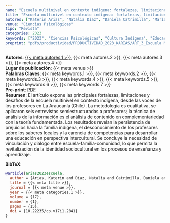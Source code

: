 ```yaml
---
name: "Escuela multinivel en contexto indígena: fortalezas, limitaciones y desafíos  desde la perspectiva de los profesores en La Araucanía"
title: "Escuela multinivel en contexto indígena: fortalezas, limitaciones y desafíos  desde la perspectiva de los profesores en La Araucanía"
autores: ["Katerin Arias", "Natalia Díaz", "Daniela Catrimilla", "María Saldías"]
venue: "Ciencias Psicológicas" 
tipo: "Revista"
categories: 2023
keywords: ["2023", "Ciencias Psicológicas", "Cultura Indígena", "Educación Escolar", "Enseñanza y Aprendizaje", "Pueblos Indígenas y Tribales", "Educación Intercultural"]
preprint: "pdfs/productividad/PRODUCTIVIDAD_2023_KARIAS/ART_3_Escuela Multinivel_Arias_2023_SCOPUS.pdf"
---
```

**Autores**: [{{< meta autores.1 >}}](../members/current/Katerin Arias.qmd), {{< meta autores.2 >}}, {{< meta autores.3 >}}, {{< meta autores.4 >}}    
**Lugar de publicación**: {{< meta venue >}}    
**Palabras Claves**: {{< meta keywords.1 >}}, {{< meta keywords.2 >}}, {{< meta keywords.3 >}}, {{< meta keywords.4 >}}, {{< meta keywords.5 >}}, {{< meta keywords.6 >}}, {{< meta keywords.7 >}}    
**Pre-print**: [PDF](../{{< meta preprint >}})    
**Resumen**: El artículo expone las principales fortalezas, limitaciones y desafíos de la escuela multinivel en contexto indígena, desde las voces de los profesores en La Araucanía (Chile). La metodología es cualitativa, se aplicaron seis entrevistas semiestructuradas a profesores; la técnica de análisis de la información es el análisis de contenido en complementariedad con la teoría fundamentada. Los resultados revelan la persistencia de prejuicios hacia la familia indígena, el desconocimiento de los profesores sobre los saberes locales y la carencia de competencias para desarrollar una educación en perspectiva intercultural. Se concluye la necesidad de vinculación y diálogo entre escuela-familia-comunidad, lo que permita la revitalización de la identidad sociocultural en los procesos de enseñanza y aprendizaje.


**BibTeX**:
```bibtex
@article{arias2023escuela,
  author = {Arias, Katerin and Díaz, Natalia and Catrimilla, Daniela and Saldías, María},
  title = {{< meta title >}},
  journal = {{< meta venue >}},
  year = {{< meta categories.1 >}},
  volume = {17},
  number = {1},
  pages = {15},
  doi = {10.22235/cp.v17i1.2841}
}
```
